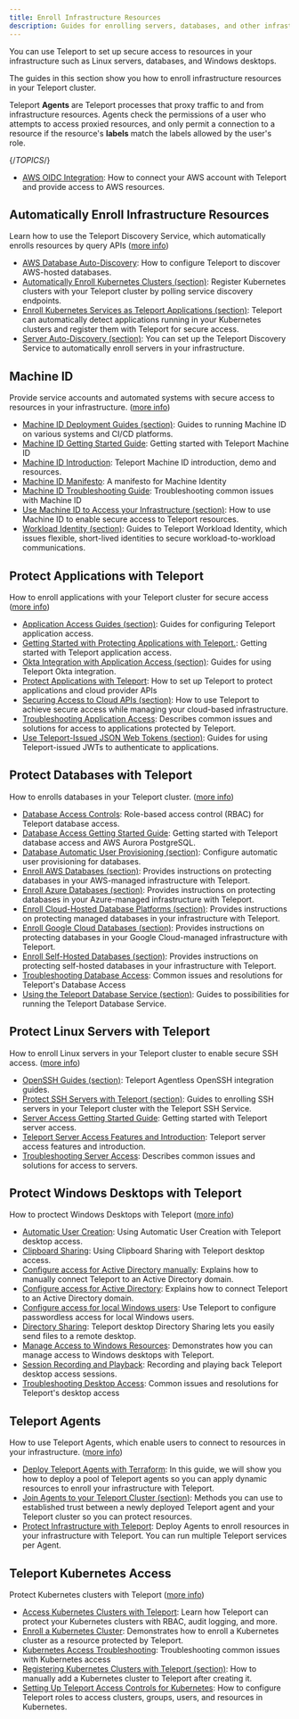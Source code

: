 ```yaml
---
title: Enroll Infrastructure Resources
description: Guides for enrolling servers, databases, and other infrastructure resources with Teleport so you can set up secure access.
---
```


You can use Teleport to set up secure access to resources in your infrastructure
such as Linux servers, databases, and Windows desktops. 

The guides in this section show you how to enroll infrastructure resources in
your Teleport cluster.

Teleport **Agents** are Teleport processes that proxy traffic to and from
infrastructure resources.  Agents check the permissions of a user who attempts
to access proxied resources, and only permit a connection to a resource if the
resource's **labels** match the labels allowed by the user's role.

{/*TOPICS*/}

- [AWS OIDC Integration](enroll-resources/awsoidc-integration.mdx): How to connect your AWS account with Teleport and provide access to AWS resources.

## Automatically Enroll Infrastructure Resources

Learn how to use the Teleport Discovery Service, which automatically enrolls resources by query APIs ([more info](enroll-resources/auto-discovery.mdx))

- [AWS Database Auto-Discovery](enroll-resources/auto-discovery/databases.mdx): How to configure Teleport to discover AWS-hosted databases.
- [Automatically Enroll Kubernetes Clusters (section)](enroll-resources/auto-discovery/kubernetes.mdx): Register Kubernetes clusters with your Teleport cluster by polling service discovery endpoints.
- [Enroll Kubernetes Services as Teleport Applications (section)](enroll-resources/auto-discovery/kubernetes-applications.mdx): Teleport can automatically detect applications running in your Kubernetes clusters and register them with Teleport for secure access.
- [Server Auto-Discovery (section)](enroll-resources/auto-discovery/servers.mdx): You can set up the Teleport Discovery Service to automatically enroll servers in your infrastructure.

## Machine ID

Provide service accounts and automated systems with secure access to resources in your infrastructure. ([more info](enroll-resources/machine-id.mdx))

- [Machine ID Deployment Guides (section)](enroll-resources/machine-id/deployment.mdx): Guides to running Machine ID on various systems and CI/CD platforms.
- [Machine ID Getting Started Guide](enroll-resources/machine-id/getting-started.mdx): Getting started with Teleport Machine ID
- [Machine ID Introduction](enroll-resources/machine-id/introduction.mdx): Teleport Machine ID introduction, demo and resources.
- [Machine ID Manifesto](enroll-resources/machine-id/manifesto.mdx): A manifesto for Machine Identity
- [Machine ID Troubleshooting Guide](enroll-resources/machine-id/troubleshooting.mdx): Troubleshooting common issues with Machine ID
- [Use Machine ID to Access your Infrastructure (section)](enroll-resources/machine-id/access-guides.mdx): How to use Machine ID to enable secure access to Teleport resources.
- [Workload Identity (section)](enroll-resources/machine-id/workload-identity.mdx): Guides to Teleport Workload Identity, which issues flexible, short-lived identities to secure workload-to-workload communications.

## Protect Applications with Teleport

How to enroll applications with your Teleport cluster for secure access ([more info](enroll-resources/application-access.mdx))

- [Application Access Guides (section)](enroll-resources/application-access/guides.mdx): Guides for configuring Teleport application access.
- [Getting Started with Protecting Applications with Teleport.](enroll-resources/application-access/getting-started.mdx): Getting started with Teleport application access.
- [Okta Integration with Application Access (section)](enroll-resources/application-access/okta.mdx): Guides for using Teleport Okta integration.
- [Protect Applications with Teleport](enroll-resources/application-access/introduction.mdx): How to set up Teleport to protect applications and cloud provider APIs
- [Securing Access to Cloud APIs (section)](enroll-resources/application-access/cloud-apis.mdx): How to use Teleport to achieve secure access while managing your cloud-based infrastructure.
- [Troubleshooting Application Access](enroll-resources/application-access/troubleshooting-apps.mdx): Describes common issues and solutions for access to applications protected by Teleport.
- [Use Teleport-Issued JSON Web Tokens (section)](enroll-resources/application-access/jwt.mdx): Guides for using Teleport-issued JWTs to authenticate to applications.

## Protect Databases with Teleport

How to enrolls databases in your Teleport cluster. ([more info](enroll-resources/database-access.mdx))

- [Database Access Controls](enroll-resources/database-access/rbac.mdx): Role-based access control (RBAC) for Teleport database access.
- [Database Access Getting Started Guide](enroll-resources/database-access/getting-started.mdx): Getting started with Teleport database access and AWS Aurora PostgreSQL.
- [Database Automatic User Provisioning (section)](enroll-resources/database-access/auto-user-provisioning.mdx): Configure automatic user provisioning for databases.
- [Enroll AWS Databases (section)](enroll-resources/database-access/enroll-aws-databases.mdx): Provides instructions on protecting databases in your AWS-managed infrastructure with Teleport.
- [Enroll Azure Databases (section)](enroll-resources/database-access/enroll-azure-databases.mdx): Provides instructions on protecting databases in your Azure-managed infrastructure with Teleport.
- [Enroll Cloud-Hosted Database Platforms (section)](enroll-resources/database-access/enroll-managed-databases.mdx): Provides instructions on protecting managed databases in your infrastructure with Teleport.
- [Enroll Google Cloud Databases (section)](enroll-resources/database-access/enroll-google-cloud-databases.mdx): Provides instructions on protecting databases in your Google Cloud-managed infrastructure with Teleport.
- [Enroll Self-Hosted Databases (section)](enroll-resources/database-access/enroll-self-hosted-databases.mdx): Provides instructions on protecting self-hosted databases in your infrastructure with Teleport.
- [Troubleshooting Database Access](enroll-resources/database-access/troubleshooting.mdx): Common issues and resolutions for Teleport's Database Access
- [Using the Teleport Database Service (section)](enroll-resources/database-access/guides.mdx): Guides to possibilities for running the Teleport Database Service.

## Protect Linux Servers with Teleport

How to enroll Linux servers in your Teleport cluster to enable secure SSH access. ([more info](enroll-resources/server-access.mdx))

- [OpenSSH Guides (section)](enroll-resources/server-access/openssh.mdx): Teleport Agentless OpenSSH integration guides.
- [Protect SSH Servers with Teleport (section)](enroll-resources/server-access/guides.mdx): Guides to enrolling SSH servers in your Teleport cluster with the Teleport SSH Service.
- [Server Access Getting Started Guide](enroll-resources/server-access/getting-started.mdx): Getting started with Teleport server access.
- [Teleport Server Access Features and Introduction](enroll-resources/server-access/introduction.mdx): Teleport server access features and introduction.
- [Troubleshooting Server Access](enroll-resources/server-access/troubleshooting-server.mdx): Describes common issues and solutions for access to servers.

## Protect Windows Desktops with Teleport

How to proctect Windows Desktops with Teleport ([more info](enroll-resources/desktop-access.mdx))

- [Automatic User Creation](enroll-resources/desktop-access/user-creation.mdx): Using Automatic User Creation with Teleport desktop access.
- [Clipboard Sharing](enroll-resources/desktop-access/clipboard.mdx): Using Clipboard Sharing with Teleport desktop access.
- [Configure access for Active Directory manually](enroll-resources/desktop-access/active-directory-manual.mdx): Explains how to manually connect Teleport to an Active Directory domain.
- [Configure access for Active Directory](enroll-resources/desktop-access/active-directory.mdx): Explains how to connect Teleport to an Active Directory domain.
- [Configure access for local Windows users](enroll-resources/desktop-access/getting-started.mdx): Use Teleport to configure passwordless access for local Windows users.
- [Directory Sharing](enroll-resources/desktop-access/directory-sharing.mdx): Teleport desktop Directory Sharing lets you easily send files to a remote desktop.
- [Manage Access to Windows Resources](enroll-resources/desktop-access/introduction.mdx): Demonstrates how you can manage access to Windows desktops with Teleport.
- [Session Recording and Playback](enroll-resources/desktop-access/sessions.mdx): Recording and playing back Teleport desktop access sessions.
- [Troubleshooting Desktop Access](enroll-resources/desktop-access/troubleshooting.mdx): Common issues and resolutions for Teleport's desktop access

## Teleport Agents

How to use Teleport Agents, which enable users to connect to resources in your infrastructure. ([more info](enroll-resources/agents.mdx))

- [Deploy Teleport Agents with Terraform](enroll-resources/agents/deploy-agents-terraform.mdx): In this guide, we will show you how to deploy a pool of Teleport agents so you can apply dynamic resources to enroll your infrastructure with Teleport.
- [Join Agents to your Teleport Cluster (section)](enroll-resources/agents/join-services-to-your-cluster.mdx): Methods you can use to established trust between a newly deployed Teleport agent and your Teleport cluster so you can protect resources.
- [Protect Infrastructure with Teleport](enroll-resources/agents/introduction.mdx): Deploy Agents to enroll resources in your infrastructure with Teleport. You can run multiple Teleport services per Agent.

## Teleport Kubernetes Access

Protect Kubernetes clusters with Teleport ([more info](enroll-resources/kubernetes-access.mdx))

- [Access Kubernetes Clusters with Teleport](enroll-resources/kubernetes-access/introduction.mdx): Learn how Teleport can protect your Kubernetes clusters with RBAC, audit logging, and more.
- [Enroll a Kubernetes Cluster](enroll-resources/kubernetes-access/getting-started.mdx): Demonstrates how to enroll a Kubernetes cluster as a resource protected by Teleport.
- [Kubernetes Access Troubleshooting](enroll-resources/kubernetes-access/troubleshooting.mdx): Troubleshooting common issues with Kubernetes access
- [Registering Kubernetes Clusters with Teleport (section)](enroll-resources/kubernetes-access/register-clusters.mdx): How to manually add a Kubernetes cluster to Teleport after creating it.
- [Setting Up Teleport Access Controls for Kubernetes](enroll-resources/kubernetes-access/manage-access.mdx): How to configure Teleport roles to access clusters, groups, users, and resources in Kubernetes.
